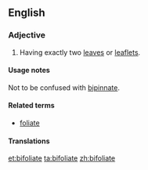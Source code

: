 ==English==

===Adjective===
{{en-adj|-}}
#{{botany}} Having exactly two [[leaf|leaves]] or [[leaflet]]s.

====Usage notes====
Not to be confused with [[bipinnate]].

====Related terms====
*[[foliate]]

====Translations====
{{trans-top|having exactly two leaves or leaflets}}
{{trans-mid}}
{{trans-bottom}}

[[et:bifoliate]]
[[ta:bifoliate]]
[[zh:bifoliate]]